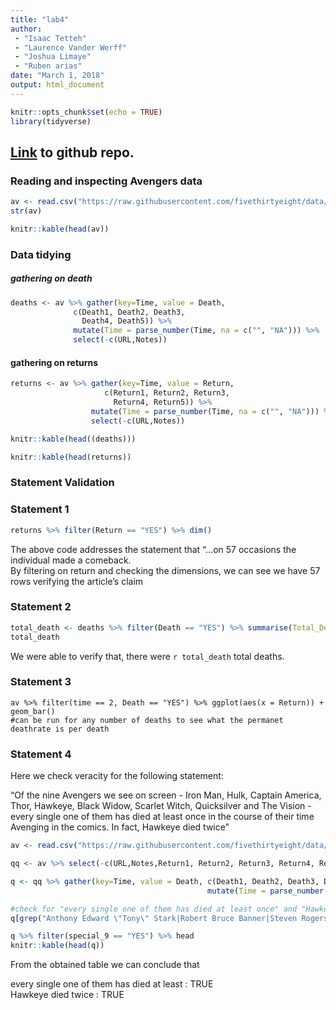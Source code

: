 ```yaml
---
title: "lab4"
author:
 - "Isaac Tetteh"
 - "Laurence Vander Werff"
 - "Joshua Limaye"
 - "Ruben arias"
date: "March 1, 2018"
output: html_document
---
```


```r
knitr::opts_chunk$set(echo = TRUE)
library(tidyverse)
```
## [Link](https://github.com/isaac34mi/lab4) to github repo.

### Reading and inspecting Avengers data 
```r
av <- read.csv("https://raw.githubusercontent.com/fivethirtyeight/data/master/avengers/avengers.csv", stringsAsFactors = FALSE)
str(av)
```
```r
knitr::kable(head(av))
```

### Data tidying


##### gathering on death
```r
deaths <- av %>% gather(key=Time, value = Death,
              c(Death1, Death2, Death3,
                Death4, Death5)) %>%
              mutate(Time = parse_number(Time, na = c("", "NA"))) %>%
              select(-c(URL,Notes))
```
#### gathering on returns
```r
returns <- av %>% gather(key=Time, value = Return,
                     c(Return1, Return2, Return3,
                       Return4, Return5)) %>%
                  mutate(Time = parse_number(Time, na = c("", "NA"))) %>%
                  select(-c(URL,Notes))
```

```r
knitr::kable(head((deaths)))      
```

```r
knitr::kable(head(returns))
```

### Statement Validation 

### Statement 1
```r
returns %>% filter(Return == "YES") %>% dim()
```
The above code addresses the statement that "...on 57 occasions the individual made a comeback.   
By filtering on return and checking the dimensions, we can see we have 57 rows verifying the article's claim


### Statement 2
```r
total_death <- deaths %>% filter(Death == "YES") %>% summarise(Total_Death = n()) 
total_death
```
We were able to verify that, there were ``r total_death`` total deaths.


### Statement 3

```
av %>% filter(time == 2, Death == "YES") %>% ggplot(aes(x = Return)) + geom_bar()
#can be run for any number of deaths to see what the permanet deathrate is per death
```

### Statement 4

Here we check veracity for the following statement:

"Of the nine Avengers we see on screen - Iron Man, Hulk, Captain America, Thor, Hawkeye, Black Widow, Scarlet Witch, Quicksilver and The Vision - every single one of them has died at least once in the course of their time Avenging in the comics. In fact, Hawkeye died twice"


```r
av <- read.csv("https://raw.githubusercontent.com/fivethirtyeight/data/master/avengers/avengers.csv", stringsAsFactors = FALSE)

qq <- av %>% select(-c(URL,Notes,Return1, Return2, Return3, Return4, Return5))

q <- qq %>% gather(key=Time, value = Death, c(Death1, Death2, Death3, Death4, Death5)) %>%
                                            mutate(Time = parse_number(Time, na = c("", "NA")))

#check for "every single one of them has died at least once" and "Hawkeye died twice"
q[grep("Anthony Edward \"Tony\" Stark|Robert Bruce Banner|Steven Rogers|Thor|Clinton Francis|Natalia Alianovna Romanova|Scarlet Witch|Pietro Maximoff|Jonas", deaths$Name.Alias), "special_9"] <- "YES"

q %>% filter(special_9 == "YES") %>% head
knitr::kable(head(q))

```

From the obtained table we can conclude that

every single one of them has died at least  : TRUE   
Hawkeye died twice							            : TRUE

